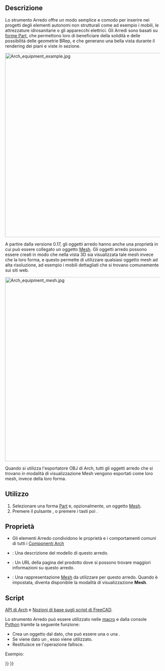 <languages/>

<div class="mw-translate-fuzzy">
{{Docnav/it
|[[Arch_Nest/it|Nido]]
|[[Arch_Frame/it|Telaio]]
|[[Arch_Workbench/it|Arch]]
|IconL=Arch_Nest.svg
|IconR=Arch_Frame.svg
|IconC=Workbench_Arch.svg
}}
</div>

<div class="mw-translate-fuzzy">
{{GuiCommand/it
|Name=Arch Equipment
|Name/it=Arredo
|MenuLocation=Arch → Arredo
|Workbenches=[[Arch_Workbench/it|Arch]]
|Shortcut={{KEY|E}} {{KEY|Q}}
|SeeAlso=[[Arch_3Views/it|3 viste]]
}}
</div>

<span id="Description"></span>
==Descrizione== 

<div class="mw-translate-fuzzy">
Lo strumento Arredo offre un modo semplice e comodo per inserire nei progetti degli elementi autonomi non strutturali come ad esempio i mobili, le attrezzature idrosanitarie o gli apparecchi elettrici. Gli Arredi sono basati su [[Part_Workbench/it|forme Part]], che permettono loro di beneficiare della solidità e delle possibilità delle geometrie BRep, e che generano una bella vista durante il rendering dei piani e viste in sezione.
</div> 

[[Image:Arch equipment example.jpg|600px]]
{{Caption|Oggetti di arredamento racchiusi in un oggetto [[Arch_Equipment/it|Arredo]]. Le proiezioni piatte possono essere ottenute dallo strumento [[Draft_Shape2DView/it|Vista 2D di Draft]]}}

A partire dalla versione 0.17, gli oggetti arredo hanno anche una proprietà {{PropertyData|HiRes}} in cui può essere collegato un oggetto [[Mesh_Workbench/it|Mesh]]. Gli oggetti arredo possono essere creati in modo che nella vista 3D sia visualizzata tale mesh invece che la loro forma, e questo permette di utilizzare qualsiasi oggetto mesh ad alta risoluzione, ad esempio i mobili dettagliati che si trovano comunemente sui siti web.

[[Image:Arch equipment mesh.jpg|600px]]
{{Caption|Oggetti di arredamento racchiusi in un oggetto [[Arch Equipment/it|Arredo]], con allegata una mesh ad alta risoluzione}}

Quando si utilizza l'esportatore OBJ di Arch, tutti gli oggetti arredo che si trovano in modalità di visualizzazione Mesh vengono esportati come loro mesh, invece della loro forma.

<span id="Usage"></span>
==Utilizzo==

<div class="mw-translate-fuzzy">
# Selezionare una forma [[Part Workbench/it|Part]] e, opzionalmente, un oggetto [[Mesh Workbench/it|Mesh]].
# Premere il pulsante {{Button|[[Image:Arch Equipment.svg|16px]] [[Arch Equipment/it|Arredo]]}}, o premere i tasti {{KEY|E}} poi {{KEY|Q}}.
</div>

<span id="Properties"></span>
== Proprietà ==

<div class="mw-translate-fuzzy">
* Gli elementi Arredo condividono le proprietà e i comportamenti comuni di tutti i [[Arch Component/it|Componenti Arch]]
</div>

* {{PropertyData/it|Model}}: Una descrizione del modello di questo arredo.
* {{PropertyData/it|Url}}: Un URL della pagina del prodotto dove si possono trovare maggiori informazioni su questo arredo.
* {{PropertyData/it|Mesh}}: Una rappresentazione [[Mesh Workbench/it|Mesh]] da utilizzare per questo arredo. Quando è impostata, diventa disponibile la modalità di visualizzazione '''Mesh'''.

<span id="Scripting"></span>
==Script==

{{Emphasis|Vedere anche:}} [[Arch_API/it|API di Arch]] e [[FreeCAD_Scripting_Basics/it|Nozioni di base sugli script di FreeCAD]].

Lo strumento Arredo può essere utilizzato nelle [[Macros/it|macro]] e dalla console [[Python/it|Python]] tramite la seguente funzione:
{{Code|code=
Equipment = makeEquipment(baseobj=None, placement=None, name="Equipment")
}}

* Crea un oggetto {{incode|Equipment}} dal {{incode|baseobj}} dato, che può essere una {{incode|Part}} o una {{incode|Mesh}}.
* Se viene dato un {{incode|placement}}, esso viene utilizzato.
* Restituisce {{incode|None}} se l'operazione fallisce.

Esempio:
{{Code|code=
import FreeCAD, Arch

Box = FreeCAD.ActiveDocument.addObject("Part::Box", "Box")
Box.Length = 500
Box.Width = 2000
Box.Height = 600

Equip = Arch.makeEquipment(Box)
FreeCAD.ActiveDocument.recompute()
}}


<div class="mw-translate-fuzzy">
{{Docnav/it
|[[Arch_Nest/it|Nido]]
|[[Arch_Frame/it|Telaio]]
|[[Arch_Workbench/it|Arch]]
|IconL=Arch_Nest.svg
|IconR=Arch_Frame.svg
|IconC=Workbench_Arch.svg
}}
</div>

{{BIM_Tools_navi{{#translation:}}}}
{{Userdocnavi{{#translation:}}}}
